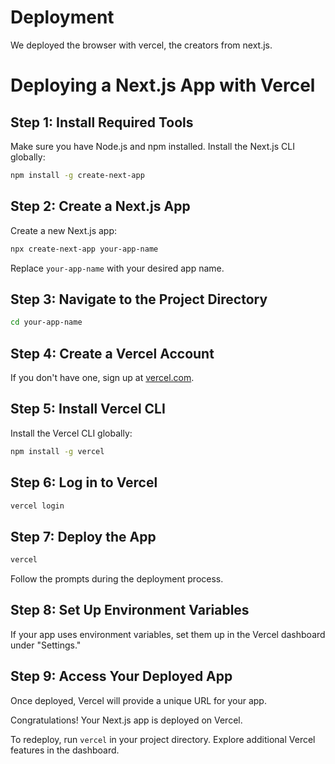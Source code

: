 # Deployment
We deployed the browser with vercel, the creators from next.js.

# Deploying a Next.js App with Vercel

## Step 1: Install Required Tools

Make sure you have Node.js and npm installed. Install the Next.js CLI globally:

```bash
npm install -g create-next-app
```

## Step 2: Create a Next.js App

Create a new Next.js app:

```bash
npx create-next-app your-app-name
```

Replace `your-app-name` with your desired app name.

## Step 3: Navigate to the Project Directory

```bash
cd your-app-name
```

## Step 4: Create a Vercel Account

If you don't have one, sign up at [vercel.com](https://vercel.com/).

## Step 5: Install Vercel CLI

Install the Vercel CLI globally:

```bash
npm install -g vercel
```

## Step 6: Log in to Vercel

```bash
vercel login
```

## Step 7: Deploy the App

```bash
vercel
```

Follow the prompts during the deployment process.

## Step 8: Set Up Environment Variables

If your app uses environment variables, set them up in the Vercel dashboard under "Settings."

## Step 9: Access Your Deployed App

Once deployed, Vercel will provide a unique URL for your app.

Congratulations! Your Next.js app is deployed on Vercel.

To redeploy, run `vercel` in your project directory. Explore additional Vercel features in the dashboard.
```
